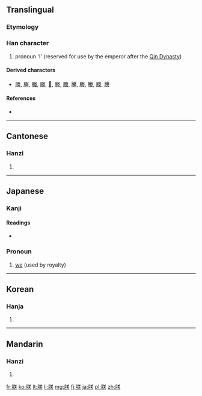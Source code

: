 ==Translingual==
===Etymology===
{{Han compound|月|灷|alt2=关}}

===Han character===
{{Han char|rn=74|rad=月|as=06|sn=10|four=7823<sub>4</sub>|canj=月廿大 (BTK)}}

# pronoun 'I' (reserved for use by the emperor after the [[w:Qin Dynasty|Qin Dynasty]])

====Derived characters====
* [[勝]], [[塍]], [[螣]], [[縢]], [[𠗲]], [[滕]], [[黱]], [[騰]], [[幐]], [[賸]], [[榺]], [[謄]]

====References====
* {{Han ref|kx=0505.190|dkj=14361|dj=0884.120|hdz=32071.050|uh=6715|ud=26389|bh=AED3|bd=44755}}

----

==Cantonese==

===Hanzi===
{{yue-hanzi|jyut=|y=jam6}}

# {{defn|lang=yue|sort=月06}}

----

==Japanese==

===Kanji===
{{ja-kanji|grade=c|rs=月06}}

====Readings====
* {{ja-readings|on=[[ちん]] (chin), [[じん]] (jin), [[ちむ]] (chimu), [[ぢむ]] (jimu)|kun=[[われ]] (ware), [[わが]] (waga),　[[きざし]] (kizashi)}}

===Pronoun===
{{ja-pos|k|pronoun|hira=ちん|rom=chin}} 

# [[we]] (used by royalty)

----

==Korean==

===Hanja===
{{ko-hanja|hangeul=짐|eumhun=|rv=jim|mr=chim|y=cim}}

# {{defn|lang=ko|sort=月06}}

----

==Mandarin==

===Hanzi===
{{cmn-hanzi|pin=[[zhèn]] ([[zhen4]])|wg=chen<sup>4</sup>}}

# {{defn|lang=cmn|sort=月06}}

[[fr:朕]]
[[ko:朕]]
[[lt:朕]]
[[li:朕]]
[[mg:朕]]
[[fj:朕]]
[[ja:朕]]
[[pl:朕]]
[[zh:朕]]